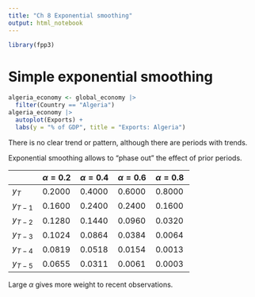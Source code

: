 ```yaml
---
title: "Ch 8 Exponential smoothing"
output: html_notebook
---
```


```r
library(fpp3)
```

# Simple exponential smoothing

```r
algeria_economy <- global_economy |> 
  filter(Country == "Algeria")
algeria_economy |> 
  autoplot(Exports) +
  labs(y = "% of GDP", title = "Exports: Algeria")
```

There is no clear trend or pattern, although there are periods with trends.

Exponential smoothing allows to "phase out" the effect of prior periods.

|           | $\alpha=0.2$ | $\alpha=0.4$ | $\alpha=0.6$ | $\alpha=0.8$ |
|-----------|:-------------|:-------------|:-------------|:-------------|
| $y_T$     | 0.2000       | 0.4000       | 0.6000       | 0.8000       |
| $y_{T-1}$ | 0.1600       | 0.2400       | 0.2400       | 0.1600       |
| $y_{T-2}$ | 0.1280       | 0.1440       | 0.0960       | 0.0320       |
| $y_{T-3}$ | 0.1024       | 0.0864       | 0.0384       | 0.0064       |
| $y_{T-4}$ | 0.0819       | 0.0518       | 0.0154       | 0.0013       |
| $y_{T-5}$ | 0.0655       | 0.0311       | 0.0061       | 0.0003       |

Large $\alpha$ gives more weight to recent observations.
